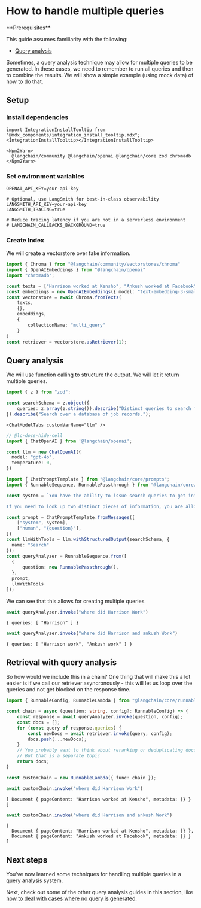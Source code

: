 # How to handle multiple queries

<Info>
**Prerequisites**


This guide assumes familiarity with the following:

- [Query analysis](/oss/python/tutorials/rag#query-analysis)

</Info>

Sometimes, a query analysis technique may allow for multiple queries to be generated. In these cases, we need to remember to run all queries and then to combine the results. We will show a simple example (using mock data) of how to do that.

## Setup

### Install dependencies

```{=mdx}
import IntegrationInstallTooltip from "@mdx_components/integration_install_tooltip.mdx";
<IntegrationInstallTooltip></IntegrationInstallTooltip>

<Npm2Yarn>
  @langchain/community @langchain/openai @langchain/core zod chromadb
</Npm2Yarn>
```
### Set environment variables

```
OPENAI_API_KEY=your-api-key

# Optional, use LangSmith for best-in-class observability
LANGSMITH_API_KEY=your-api-key
LANGSMITH_TRACING=true

# Reduce tracing latency if you are not in a serverless environment
# LANGCHAIN_CALLBACKS_BACKGROUND=true
```
### Create Index

We will create a vectorstore over fake information.


```typescript
import { Chroma } from "@langchain/community/vectorstores/chroma"
import { OpenAIEmbeddings } from "@langchain/openai"
import "chromadb";

const texts = ["Harrison worked at Kensho", "Ankush worked at Facebook"]
const embeddings = new OpenAIEmbeddings({ model: "text-embedding-3-small" })
const vectorstore = await Chroma.fromTexts(
    texts,
    {},
    embeddings,
    {
        collectionName: "multi_query"
    }
)
const retriever = vectorstore.asRetriever(1);
```
## Query analysis

We will use function calling to structure the output. We will let it return multiple queries.


```typescript
import { z } from "zod";

const searchSchema = z.object({
    queries: z.array(z.string()).describe("Distinct queries to search for")
}).describe("Search over a database of job records.");
```
```{=mdx}
<ChatModelTabs customVarName="llm" />
```


```typescript
// @lc-docs-hide-cell
import { ChatOpenAI } from '@langchain/openai';

const llm = new ChatOpenAI({
  model: "gpt-4o",
  temperature: 0,
})
```


```typescript
import { ChatPromptTemplate } from "@langchain/core/prompts";
import { RunnableSequence, RunnablePassthrough } from "@langchain/core/runnables";

const system = `You have the ability to issue search queries to get information to help answer user information.

If you need to look up two distinct pieces of information, you are allowed to do that!`;

const prompt = ChatPromptTemplate.fromMessages([
    ["system", system],
    ["human", "{question}"],
])
const llmWithTools = llm.withStructuredOutput(searchSchema, {
  name: "Search"
});
const queryAnalyzer = RunnableSequence.from([
  {
      question: new RunnablePassthrough(),
  },
  prompt,
  llmWithTools
]);
```

We can see that this allows for creating multiple queries


```typescript
await queryAnalyzer.invoke("where did Harrison Work")
```



```output
{ queries: [ "Harrison" ] }
```



```typescript
await queryAnalyzer.invoke("where did Harrison and ankush Work")
```



```output
{ queries: [ "Harrison work", "Ankush work" ] }
```


## Retrieval with query analysis

So how would we include this in a chain? One thing that will make this a lot easier is if we call our retriever asyncronously - this will let us loop over the queries and not get blocked on the response time.


```typescript
import { RunnableConfig, RunnableLambda } from "@langchain/core/runnables";

const chain = async (question: string, config?: RunnableConfig) => {
    const response = await queryAnalyzer.invoke(question, config);
    const docs = [];
    for (const query of response.queries) {
        const newDocs = await retriever.invoke(query, config);
        docs.push(...newDocs);
    }
    // You probably want to think about reranking or deduplicating documents here
    // But that is a separate topic
    return docs;
}

const customChain = new RunnableLambda({ func: chain });
```


```typescript
await customChain.invoke("where did Harrison Work")
```



```output
[ Document { pageContent: "Harrison worked at Kensho", metadata: {} } ]
```



```typescript
await customChain.invoke("where did Harrison and ankush Work")
```



```output
[
  Document { pageContent: "Harrison worked at Kensho", metadata: {} },
  Document { pageContent: "Ankush worked at Facebook", metadata: {} }
]
```


## Next steps

You've now learned some techniques for handling multiple queries in a query analysis system.

Next, check out some of the other query analysis guides in this section, like [how to deal with cases where no query is generated](/oss/python/how-to/query_no_queries).
